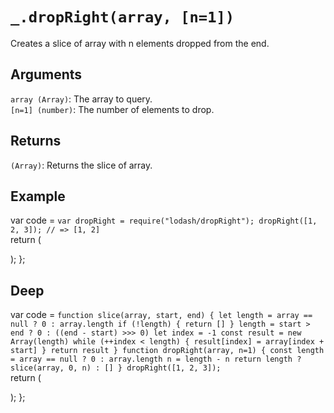 # `_.dropRight(array, [n=1])`

Creates a slice of array with n elements dropped from the end.

## Arguments
`array (Array)`: The array to query.  
`[n=1] (number)`: The number of elements to drop.

## Returns
`(Array)`: Returns the slice of array.

## Example


var code =  `var dropRight = require("lodash/dropRight");
dropRight([1, 2, 3]);
// => [1, 2]
`   
  return (
    <div>
      <Embed source={code} />
    </div>
  );
};

<Demo/>

## Deep

var code =  `
function slice(array, start, end) {
  let length = array == null ? 0 : array.length
  if (!length) {
    return []
  }
  length = start > end ? 0 : ((end - start) >>> 0)
  let index = -1
  const result = new Array(length)
  while (++index < length) {
    result[index] = array[index + start]
  }
  return result
}
function dropRight(array, n=1) {
  const length = array == null ? 0 : array.length
  n = length - n
  return length
    ? slice(array, 0, n)
    : []
}
dropRight([1, 2, 3]);
`   
  return (
    <div>
      <Embed source={code} />
    </div>
  );
};

<Drop/>

